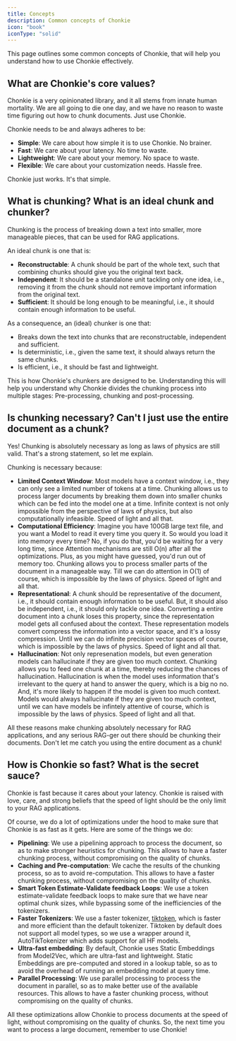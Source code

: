 ```yaml
---
title: Concepts
description: Common concepts of Chonkie
icon: "book"
iconType: "solid"
---
```


This page outlines some common concepts of Chonkie, that will help you understand how to use Chonkie effectively.

## What are Chonkie's core values?

Chonkie is a very opinionated library, and it all stems from innate human mortality. We are all going to die one day, and we have no reason to waste time figuring out how to chunk documents. Just use Chonkie.

Chonkie needs to be and always adheres to be:

- **Simple**: We care about how simple it is to use Chonkie. No brainer. 
- **Fast**: We care about your latency. No time to waste. 
- **Lightweight**: We care about your memory. No space to waste. 
- **Flexible**: We care about your customization needs. Hassle free. 

Chonkie just works. It's that simple. 

## What is chunking? What is an ideal chunk and chunker?

Chunking is the process of breaking down a text into smaller, more manageable pieces, that can be used for RAG applications. 

An ideal chunk is one that is:

- **Reconstructable**: A chunk should be part of the whole text, such that combining chunks should give you the original text back. 
- **Independent**: It should be a standalone unit tackling only one idea, i.e., removing it from the chunk should not remove important information from the original text.
- **Sufficient**: It should be long enough to be meaningful, i.e., it should contain enough information to be useful.

As a consequence, an (ideal) chunker is one that:

- Breaks down the text into chunks that are reconstructable, independent and sufficient.
- Is deterministic, i.e., given the same text, it should always return the same chunks.
- Is efficient, i.e., it should be fast and lightweight.

This is how Chonkie's chunkers are designed to be. Understanding this will help you understand why Chonkie divides the chunking process into multiple stages: Pre-processing, chunking and post-processing.

## Is chunking necessary? Can't I just use the entire document as a chunk? 

Yes! Chunking is absolutely necessary as long as laws of physics are still valid. That's a strong statement, so let me explain. 

Chunking is necessary because:

- **Limited Context Window**: Most models have a context window, i.e., they can only see a limited number of tokens at a time. Chunking allows us to process larger documents by breaking them down into smaller chunks
which can be fed into the model one at a time. Infinite context is not only impossible from the perspective of laws of physics, but also computationally infeasible. Speed of light and all that. 
- **Computational Efficiency**: Imagine you have 100GB large text file, and you want a Model to read it every time you query it. So would you load it into memory every time? 
No, if you do that, you'd be waiting for a very long time, since Attention mechanisms are still O(n) after all the optimizations. Plus, as you might have guessed, you'd run out of memory too. Chunking allows you to process smaller parts of the document in a manageable way. 
Till we can do attention in O(1) of course, which is impossible by the laws of physics. Speed of light and all that. 
- **Representational**: A chunk should be representative of the document, i.e., it should contain enough information to be useful. But, it should also be independent, i.e., it should only tackle one idea. 
Converting a entire document into a chunk loses this property, since the representation model gets all confused about the context. These representation models convert compress the information into a vector space, and it's a lossy compression. 
Until we can do infinite precision vector spaces of course, which is impossible by the laws of physics. Speed of light and all that. 
- **Hallucination**: Not only represenation models, but even generation models can hallucinate if they are given too much context. Chunking allows you to feed one chunk at a time, thereby reducing the chances of hallucination.
Hallucination is when the model uses information that's irrelevant to the query at hand to answer the query, which is a big no no. And, it's more likely to happen if the model is given too much context. 
Models would always hallucinate if they are given too much context, until we can have models be infintely attentive of course, which is impossible by the laws of physics. Speed of light and all that. 

All these reasons make chunking absolutely necessary for RAG applications, and any serious RAG-ger out there should be chunking their documents. Don't let me catch you using the entire document as a chunk! 

## How is Chonkie so fast? What is the secret sauce? 

Chonkie is fast because it cares about your latency. Chonkie is raised with love, care, and strong beliefs that the speed of light should be the only limit to your RAG applications. 

Of course, we do a lot of optimizations under the hood to make sure that Chonkie is as fast as it gets. Here are some of the things we do:

- **Pipelining**: We use a pipelining approach to process the document, so as to make stronger heuristics for chunking. This allows to have a faster chunking process, without compromising on the quality of chunks.
- **Caching and Pre-computation**: We cache the results of the chunking process, so as to avoid re-computation. This allows to have a faster chunking process, without compromising on the quality of chunks.
- **Smart Token Estimate-Validate feedback Loops**: We use a token estimate-validate feedback loops to make sure that we have near optimal chunk sizes, while bypassing some of the inefficiencies of the tokenizers.
- **Faster Tokenizers**: We use a faster tokenizer, [tiktoken](https://github.com/openai/tiktoken), which is faster and more efficient than the default tokenizer. Tiktoken by default does not support all model types, so we use a wrapper around it, AutoTikTokenizer which adds support for all HF models.
- **Ultra-fast embedding**: By default, Chonkie uses Static Embeddings from Model2Vec, which are ultra-fast and lightweight. Static Embeddings are pre-computed and stored in a lookup table, so as to avoid the overhead of running an embedding model at query time.
- **Parallel Processing**: We use parallel processing to process the document in parallel, so as to make better use of the available resources. This allows to have a faster chunking process, without compromising on the quality of chunks.

All these optimizations allow Chonkie to process documents at the speed of light, without compromising on the quality of chunks. So, the next time you want to process a large document, remember to use Chonkie!

